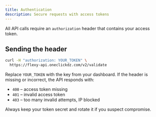 ```yaml
---
title: Authentication
description: Secure requests with access tokens
---
```


All API calls require an `authorization` header that contains your access token.

## Sending the header
```bash
curl -H "authorization: YOUR_TOKEN" \
  https://flexy-api.oneclickdz.com/v2/validate
```

Replace `YOUR_TOKEN` with the key from your dashboard. If the header is missing or incorrect, the API responds with:

- `400` – access token missing
- `401` – invalid access token
- `403` – too many invalid attempts, IP blocked

Always keep your token secret and rotate it if you suspect compromise.
